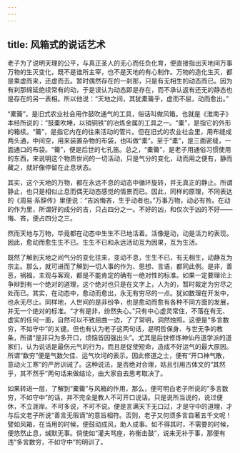 ```yaml
---
---
---
```

title: 风箱式的说话艺术
---




老子为了说明天理的公平，与真正圣人的无心而任负化育，便直接指出天地间万事万物的生灭变化，既不是谁所主宰，也不是天地的有心制作。万物的造化生灭，都是乘虚而来，还虚而去。暂时偶然存在的一刹那，只是有无相生的动态而已。因为有刹那绵延绝续常有的动，于是误认为动态即是存在，而不承认返有还无的静态也是存在的另一表相。所以他说：“天地之间，其犹橐籥乎，虚而不屈，动而愈出。”

“橐籥”，是旧式农业社会用作鼓吹通气的工具，俗话叫做风箱。也就是《淮南子》本经所说的：“鼓橐吹埵，以销铜铁”的冶炼金属的工具之一。“橐”，是指它的外形的箱椟。“籥”，是指它内在的往来活动的管片。但在旧式的农业社会里，用布缝成两头通，中间空，用来装置杂物的布袋，也叫做“橐”。至于“橐”，是三面密缝，一面通口的布袋。“籥”，便是后世的七孔笛。总之，“橐籥”，是老子用通俗习惯使用的东西，来说明这个物质世间的一切活动，只是气分的变化，动而用之便有，静而藏之，就好像停留在止息状态。

其实，这个天地的万物，都在永远不息的动态中循环旋转，并无真正的静止。所谓静止，也只是相似止息而偶无动态感觉的情景而已。因此，同样的原理，不同表达的《周易·系辞传》里便说：“吉凶悔吝，生乎动者也。”万事万物，动必有咎。在动的作为里，所谓好的成分的吉，只占四分之一。不好的凶，和仅次于凶的不好——悔、吝，便占四分之三。

然而天地与万物，毕竟都在动态中生生不已地活着。活像是动，动是活力的表现。因此，愈动而愈生生不已。生生不已和永远活动互为因果，互为生活。

既然了解到天地之间气分的变化往来，变动不息，生生不已，有无相生，动静互为宗主。那么，就可进而了解到一切人事的作为、思想、言语，都同此例。是非，善恶，祸福，主观与客观，都是不能肯定的确有一绝对性的标准。如果一定要理论上争辩到有一个绝对的道理，这个绝对也只是在文字上，人为的，暂时裁定为穷尽之处而已。其实，在动态中，愈动而愈出，永无有穷尽的一点。犹如数理在开发中，也永无尽止。同样地，人世间的是非纷争，也是愈动而愈有各种不同方面的发展，并无一个绝对的标准。“才有是非，纷然失心。”只有中心虚灵常住，不落在有无、虚实的任何一面，自然可以不致屈曲一边，了了常明，洞然烛照。这便是“多言数穷，不如守中”的关键。但也有认为老子这两句话，是明哲保身、与世无争的教条，所谓“是非只为多开口，烦恼皆因强出头”。尤其是后世修炼神仙丹道学派的道家们，认为说话是最伤元气的行为，而且是促使短命，造成不好运气的最大原因。所谓“数穷”便是气数欠佳、运气坎坷的表示。因此修道之士，便有“开口神气散，意动火工寒”的严厉训诫了。这种说法，是否绝对合理，姑且引用古体文的“其然乎，其不然乎”两句话来做结论，由大家自去思考取决了。

如果转进一层，了解到“橐籥”与风箱的作用，那么，便可明白老子所说的“多言数穷，不如守中”的话，并不完全是教人不可开口说话。只是说所当说的，说过便休，不立涯岸。不可多说，不可不说。便是言满天下无口过，才是守中的道理，才与后文老子所说“善言无瑕谪”的意旨相符。否则，老子又何须多言自著五千文呢！譬如风箱，在当用的时候，便鼓动成风，助人成事。如不得其时，不需要的时候，便悠然止息，缄默无事。倘使如“灌夫骂座，祢衡击鼓”，说来无补于事，那便有违“多言数穷，不如守中”的明训了。